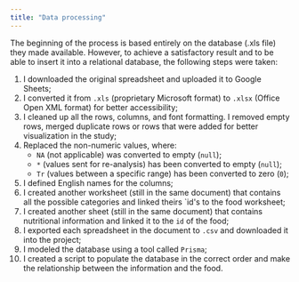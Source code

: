 ```yaml
---
title: "Data processing"
---
```


The beginning of the process is based entirely on the database (.xls file) they made available. However, to achieve a satisfactory result and to be able to insert it into a relational database, the following steps were taken:

1. I downloaded the original spreadsheet and uploaded it to Google Sheets;
2. I converted it from `.xls` (proprietary Microsoft format) to `.xlsx` (Office Open XML format) for better accessibility;
3. I cleaned up all the rows, columns, and font formatting. I removed empty rows, merged duplicate rows or rows that were added for better visualization in the study;
4. Replaced the non-numeric values, where:
   - `NA` (not applicable) was converted to empty (`null`);
   - `*` (values sent for re-analysis) has been converted to empty (`null`);
   - `Tr` (values between a specific range) has been converted to zero (`0`);
5. I defined English names for the columns;
6. I created another worksheet (still in the same document) that contains all the possible categories and linked theirs `id's to the food worksheet;
7. I created another sheet (still in the same document) that contains nutritional information and linked it to the `id` of the food;
8. I exported each spreadsheet in the document to `.csv` and downloaded it into the project;
9. I modeled the database using a tool called `Prisma`;
10. I created a script to populate the database in the correct order and make the relationship between the information and the food.
